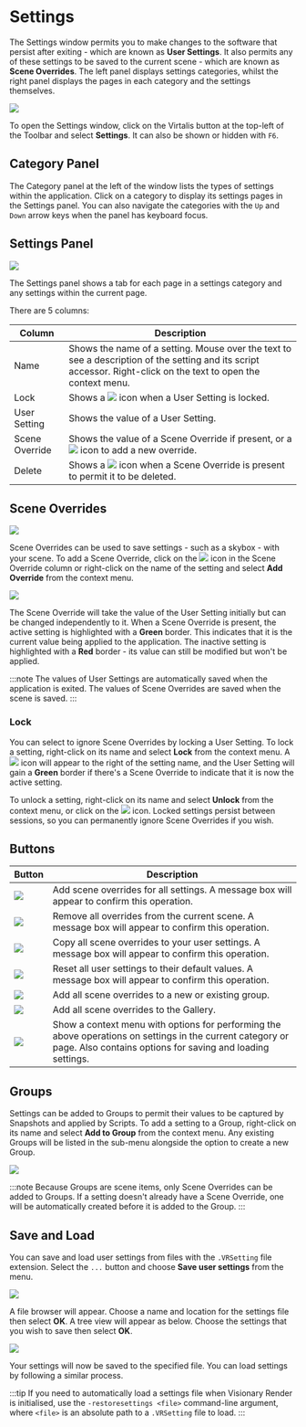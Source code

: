 # Settings

The Settings window permits you to make changes to the software that persist after exiting - which are known as **User Settings**. It also permits any of these settings to be saved to the current scene - which are known as **Scene Overrides**. The left panel displays settings categories, whilst the right panel displays the pages in each category and the settings themselves.

![](/img/visionary-render/windows/settings/overview.png)

To open the Settings window, click on the Virtalis button at the top-left of the Toolbar and select **Settings**. It can also be shown or hidden with `F6`.

## Category Panel

The Category panel at the left of the window lists the types of settings within the application. Click on a category to display its settings pages in the Settings panel. You can also navigate the categories with the `Up` and `Down` arrow keys when the panel has keyboard focus.

## Settings Panel

![](/img/visionary-render/windows/settings/settings-panel.png)

The Settings panel shows a tab for each page in a settings category and any settings within the current page.

There are 5 columns:

| Column         | Description                                                                                                                                                     |
|----------------|-----------------------------------------------------------------------------------------------------------------------------------------------------------------|
| Name           | Shows the name of a setting. Mouse over the text to see a description of the setting and its script accessor. Right-click on the text to open the context menu. |
| Lock           | Shows a ![](/img/visionary-render/windows/settings/lock.png) icon when a User Setting is locked.                                                                                       |
| User Setting   | Shows the value of a User Setting.                                                                                                                              |
| Scene Override | Shows the value of a Scene Override if present, or a ![](/img/visionary-render/windows/settings/override.png) icon to add a new override.                                                  |
| Delete         | Shows a ![](/img/visionary-render/windows/settings/delete.png) icon when a Scene Override is present to permit it to be deleted.                                                         |

## Scene Overrides

![](/img/visionary-render/windows/settings/scene-overrides.png)

Scene Overrides can be used to save settings - such as a skybox - with your scene. To add a Scene Override, click on the ![](/img/visionary-render/windows/settings/override.png) icon in the Scene Override column or right-click on the name of the setting and select **Add Override** from the context menu.

![](/img/visionary-render/windows/settings/add-override.png)

The Scene Override will take the value of the User Setting initially but can be changed independently to it. When a Scene Override is present, the active setting is highlighted with a **Green** border. This indicates that it is the current value being applied to the application. The inactive setting is highlighted with a **Red** border - its value can still be modified but won't be applied.

:::note
The values of User Settings are automatically saved when the application is exited. The values of Scene Overrides are saved when the scene is saved.
:::

### Lock

You can select to ignore Scene Overrides by locking a User Setting. To lock a setting, right-click on its name and select **Lock** from the context menu. A ![](/img/visionary-render/windows/settings/lock.png) icon will appear to the right of the setting name, and the User Setting will gain a **Green** border if there's a Scene Override to indicate that it is now the active setting.

To unlock a setting, right-click on its name and select **Unlock** from the context menu, or click on the ![](/img/visionary-render/windows/settings/lock.png) icon. Locked settings persist between sessions, so you can permanently ignore Scene Overrides if you wish.

## Buttons

| Button                   | Description                                                                                                       |
|--------------------------|-------------------------------------------------------------------------------------------------------------------|
| ![](/img/visionary-render/windows/settings/add-overrides.png)  | Add scene overrides for all settings. A message box will appear to confirm this operation.                        |
| ![](/img/visionary-render/windows/settings/remove-overrides.png)  | Remove all overrides from the current scene. A message box will appear to confirm this operation.                 |
| ![](/img/visionary-render/windows/settings/copy.png) | Copy all scene overrides to your user settings. A message box will appear to confirm this operation.              |
| ![](/img/visionary-render/windows/settings/reset.png) | Reset all user settings to their default values. A message box will appear to confirm this operation.             |
| ![](/img/visionary-render/windows/settings/add-to-group.png) | Add all scene overrides to a new or existing group.                                                               |
| ![](/img/visionary-render/windows/settings/add-to-gallery.png) | Add all scene overrides to the Gallery.                                                                           |
| ![](/img/visionary-render/windows/settings/additional-options.png) | Show a context menu with options for performing the above operations on settings in the current category or page. Also contains options for saving and loading settings. |

## Groups

Settings can be added to Groups to permit their values to be captured by Snapshots and applied by Scripts. To add a setting to a Group, right-click on its name and select **Add to Group** from the context menu. Any existing Groups will be listed in the sub-menu alongside the option to create a new Group.

![](/img/visionary-render/windows/settings/new-group.png)

:::note
Because Groups are scene items, only Scene Overrides can be added to Groups. If a setting doesn't already have a Scene Override, one will be automatically created before it is added to the Group.
:::

## Save and Load

You can save and load user settings from files with the `.VRSetting` file extension. Select the `...` button and choose **Save user settings** from the menu.

![](/img/visionary-render/windows/settings/save-and-load.png)

A file browser will appear. Choose a name and location for the settings file then select **OK**. A tree view will appear as below. Choose the settings that you wish to save then select **OK**.

![](/img/visionary-render/windows/settings/select.png)

Your settings will now be saved to the specified file. You can load settings by following a similar process.

:::tip
If you need to automatically load a settings file when Visionary Render is initialised, use the `-restoresettings <file>` command-line argument, where `<file>` is an absolute path to a `.VRSetting` file to load.
:::
